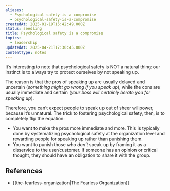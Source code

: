 ```yaml
---
aliases:
  - Psychological safety is a compromise
  - psychological-safety-is-a-compromise
createdAt: 2025-01-19T15:42:49.000Z
status: seedling
title: Psychological safety is a compromise
topics:
  - leadership
updatedAt: 2025-04-21T17:30:45.000Z
contentType: notes
---
```

It’s interesting to note that psychological safety is NOT a natural thing: our instinct is to always try to protect ourselves by not speaking up.

The reason is that the pros of speaking up are usually delayed and uncertain (_something might go wrong if you speak up_), while the cons are usually immediate and certain (_your boss will certainly berate you for speaking up_).

Therefore, you can’t expect people to speak up out of sheer willpower, because it’s unnatural. The trick to fostering psychological safety, then, is to completely flip the equation:

- You want to make the pros more immediate and more. This is typically done by systematizing psychological safety at the organization level and rewarding people for speaking up rather than punishing them.
- You want to punish those who _don’t_ speak up by framing it as a disservice to the user/customer. If someone has an opinion or critical thought, they should have an obligation to share it with the group.

## References

- [[the-fearless-organization|The Fearless Organization]]
